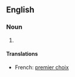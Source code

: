 ==English==
{{wikipedia|dab=First Choice}}

===Noun===
{{en-noun|sg=[[first]] [[choice]]}}

# {{rfdef}}

====Translations====
{{trans-top}}
* French: [[premier choix]]
{{trans-mid}}
{{trans-bottom}}